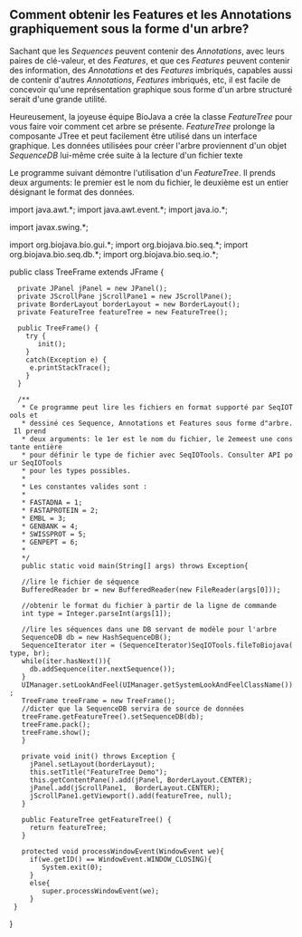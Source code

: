 == Comment obtenir les Features et les Annotations graphiquement sous la forme d'un arbre? ==

Sachant que les ''Sequences'' peuvent contenir des ''Annotations'', avec leurs paires de clé-valeur, et des ''Features'', et que ces ''Features'' peuvent contenir des information, des ''Annotations'' et des ''Features'' imbriqués, capables aussi de contenir d'autres ''Annotations'', ''Features'' imbriqués, etc, il est facile de concevoir qu'une représentation graphique sous forme d'un arbre structuré serait d'une grande utilité.

Heureusement, la joyeuse équipe BioJava a crée la classe ''FeatureTree'' pour vous faire voir comment cet arbre se présente. ''FeatureTree'' prolonge la composante JTree et peut facilement être utilisé dans un interface graphique. Les données utilisées pour créer l'arbre proviennent d'un objet ''SequenceDB'' lui-même crée suite à la lecture d'un fichier texte

Le programme suivant démontre l'utilisation d'un ''FeatureTree''. Il prends deux arguments: le premier est le nom du fichier, le deuxième est un entier désignant le format des données.

<java>
import java.awt.*;
import java.awt.event.*;
import java.io.*;

import javax.swing.*;

import org.biojava.bio.gui.*;
import org.biojava.bio.seq.*;
import org.biojava.bio.seq.db.*;
import org.biojava.bio.seq.io.*;


public class TreeFrame extends JFrame {
   private JPanel jPanel = new JPanel();
   private JScrollPane jScrollPane1 = new JScrollPane();
   private BorderLayout borderLayout = new BorderLayout();
   private FeatureTree featureTree = new FeatureTree();

   public TreeFrame() {
     try {
        init();
     }
     catch(Exception e) {
      e.printStackTrace();
     }
   }

   /**
    * Ce programme peut lire les fichiers en format supporté par SeqIOTools et 
    * dessiné ces Sequence, Annotations et Features sous forme d"arbre. Il prend   
    * deux arguments: le 1er est le nom du fichier, le 2emeest une constante entière
    * pour définir le type de fichier avec SeqIOTools. Consulter API pour SeqIOTools  
    * pour les types possibles.  
    *
    * Les constantes valides sont :
    *
    * FASTADNA = 1;
    * FASTAPROTEIN = 2;
    * EMBL = 3;
    * GENBANK = 4;
    * SWISSPROT = 5;
    * GENPEPT = 6;
    *
    */
    public static void main(String[] args) throws Exception{

    //lire le fichier de séquence
    BufferedReader br = new BufferedReader(new FileReader(args[0]));
    
    //obtenir le format du fichier à partir de la ligne de commande
    int type = Integer.parseInt(args[1]);

    //lire les séquences dans une DB servant de modèle pour l'arbre
    SequenceDB db = new HashSequenceDB();
    SequenceIterator iter = (SequenceIterator)SeqIOTools.fileToBiojava(type, br);
    while(iter.hasNext()){
      db.addSequence(iter.nextSequence());
    }
    UIManager.setLookAndFeel(UIManager.getSystemLookAndFeelClassName());
    TreeFrame treeFrame = new TreeFrame();
    //dicter que la SequenceDB servira de source de données
    treeFrame.getFeatureTree().setSequenceDB(db);
    treeFrame.pack();
    treeFrame.show();
    }

    private void init() throws Exception {
      jPanel.setLayout(borderLayout);
      this.setTitle("FeatureTree Demo");
      this.getContentPane().add(jPanel, BorderLayout.CENTER);
      jPanel.add(jScrollPane1,  BorderLayout.CENTER);
      jScrollPane1.getViewport().add(featureTree, null);
    }

    public FeatureTree getFeatureTree() {
      return featureTree;
    }

    protected void processWindowEvent(WindowEvent we){
      if(we.getID() == WindowEvent.WINDOW_CLOSING){
         System.exit(0);
      }
      else{
         super.processWindowEvent(we);
      }
  }
}
</java>